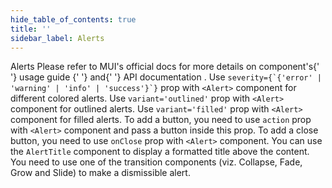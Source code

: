 ```yaml
---
hide_table_of_contents: true
title: ''
sidebar_label: Alerts
---
```




<Grid container spacing={6}>
  <Grid item xs={12}>
    <Typography variant='h5'>Alerts</Typography>
    <Typography variant='body2'>
      Please refer to MUI&#39;s official docs for more details on component&#39;s{' '}
      <Link href='https://mui.com/material-ui/react-alert/' target='_blank' rel='noopener noreferrer' className='no-underline'>
        usage guide
      </Link>{' '}
      and{' '}
      <Link href='https://mui.com/material-ui/react-alert/#api' target='_blank' rel='noopener noreferrer' className='no-underline'>
        API documentation
      </Link>
      .
    </Typography>
  </Grid>
  <Grid item xs={12} md={6}>
    <CardSnippet
      title="Basic"
      code={SourceCodeAlertBasic}
    >
      <Typography className='mbe-4'>
        Use <code>severity={`{'error' | 'warning' | 'info' | 'success'}`}</code> prop with <code>&lt;Alert&gt;</code> component for different colored alerts.
      </Typography>
      <AlertBasic />
    </CardSnippet>
  </Grid>
  <Grid item xs={12} md={6}>
    <CardSnippet
      title="Outlined"
      code={SourceCodeAlertsOutlined}
    >
      <Typography className='mbe-4'>
        Use <code>variant='outlined'</code> prop with <code>&lt;Alert&gt;</code> component for outlined alerts.
      </Typography>
      <AlertsOutlined />
    </CardSnippet>
  </Grid>
  <Grid item xs={12} md={6}>
    <CardSnippet
      title="Filled"
      code={SourceCodeAlertsFilled}
    >
      <Typography className='mbe-4'>
        Use <code>variant='filled'</code> prop with <code>&lt;Alert&gt;</code> component for filled alerts.
      </Typography>
      <AlertsFilled />
    </CardSnippet>
  </Grid>
  <Grid item xs={12} md={6}>
    <CardSnippet
      title="Action"
      code={SourceCodeAlertsActions}
    >
      <Typography className='mbe-4'>
        To add a button, you need to use <code>action</code> prop with <code>&lt;Alert&gt;</code> component and pass a button inside this prop. To add a close button, you need to use <code>onClose</code> prop with <code>&lt;Alert&gt;</code> component.
      </Typography>
      <AlertsActions />
    </CardSnippet>
  </Grid>
  <Grid item xs={12} md={6}>
    <CardSnippet
      title="Description"
      code={SourceCodeAlertsDescription}
    >
      <Typography className='mbe-4'>
        You can use the <code>AlertTitle</code> component to display a formatted title above the content.
      </Typography>
      <AlertsDescription />
    </CardSnippet>
  </Grid>
  <Grid item xs={12} md={6}>
    <CardSnippet
      title="Dismissible"
      code={SourceCodeAlertsDismissible}
    >
      <Typography className='mbe-4'>
        You need to use one of the transition components (viz. Collapse, Fade, Grow and Slide) to make a dismissible alert.
      </Typography>
      <AlertsDismissible />
    </CardSnippet>
  </Grid>
</Grid>
